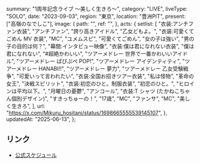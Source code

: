   summary: "1周年記念ライブ 〜美しく生きろ〜",
  category: "LIVE",
  liveType: "SOLO",
  date: "2023-09-03",
  region: "東京",
  location: "豊洲PIT",
  present: ["高嶺のなでしこ"],
  image: {
    path: "",
    ref: "",
  },
  acts: {
    setlist: [
      "衣装:アンチファン衣装",
      "アンチファン",
      "誇り高きアイドル",
      "乙女どもよ。",
      "衣装:可愛くてごめん MV 衣装",
      "MC",
      "ユメムスビ",
      "可愛くてごめん",
      "女の子は強い",
      "男の子の目的は何？",
      "幕間:インタビュー映像",
      "衣装:僕は君になれない衣装",
      "僕は君になれない",
      "#超絶かわいい",
      "ツアーメドレー 世界で一番かわいいアイドル",
      "ツアーメドレー ぱぴぷぺ POP!",
      "ツアーメドレー アイデンティティ",
      "ツアーメドレー HANABI!!",
      "ツアーメドレー 夢力",
      "ツアーメドレー 乙女受験戦争",
      "可愛いって言われたい",
      "衣装:全国お招きツアー衣装",
      "私は怪物",
      "革命の女王",
      "決戦スピリット",
      "衣装:初恋のひと。制服衣装",
      "初恋のひと。",
      "ヒロインは平均以下。",
      "月曜日の憂鬱",
      "アンコール",
      "衣装:T シャツ (たかねこちゃん個別デザイン)",
      "すきっちゅーの！",
      "17歳",
      "MC",
      "ファンサ",
      "MC",
      "美しく生きろ",
    ],
    url: "https://x.com/Mikuru_hositani/status/1698665555539145107",
  },
  updatedAt: "2025-06-13",
};

## リンク

- [公式スケジュール](https://takanenonadeshiko.jp/?p=1174)

